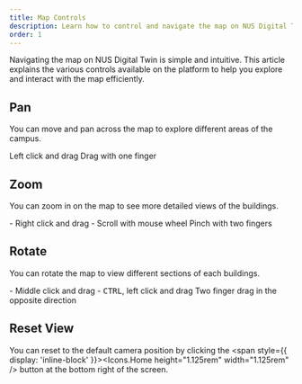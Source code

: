 ```yaml
---
title: Map Controls
description: Learn how to control and navigate the map on NUS Digital Twin
order: 1
---
```


Navigating the map on NUS Digital Twin is simple and intuitive. This article explains the various controls available on the platform to help you explore and interact with the map efficiently.

## Pan

You can move and pan across the map to explore different areas of the campus.

<Tabs syncKey='controlType'>
  <TabItem label="Mouse">Left click and drag</TabItem>
  <TabItem label="Touch">Drag with one finger</TabItem>
</Tabs>

## Zoom

You can zoom in on the map to see more detailed views of the buildings.

<Tabs syncKey='controlType'>
  <TabItem label="Mouse">
    - Right click and drag
    - Scroll with mouse wheel 
  </TabItem>
  <TabItem label="Touch">Pinch with two fingers</TabItem>
</Tabs>

## Rotate

You can rotate the map to view different sections of each buildings.

<Tabs syncKey='controlType'>
  <TabItem label="Mouse">
    - Middle click and drag
    - <kbd>CTRL</kbd>, left click and drag
  </TabItem>
  <TabItem label="Touch">Two finger drag in the opposite direction</TabItem>
</Tabs>

## Reset View

You can reset to the default camera position by clicking the <span style={{ display: 'inline-block' }}><Icons.Home height="1.125rem" width="1.125rem" /></span> button at the bottom right of the screen.